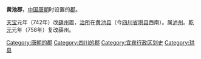 '''黄池郡'''，[[中国|中国]][[唐朝|唐朝]]时设置的[[郡|郡]]。

[[天宝_(唐朝)|天宝]]元年（742年）改[[薛州|薛州]]置，[[治所|治所]]在[[黄池县|黄池县]]（今[[四川省|四川省]][[珙县|珙县]]西南）。属[[泸州_(古代)|泸州]]。[[乾元_(唐朝)|乾元]]元年（758年）复改薛州。 

{{唐朝行政区划小作品}}
{{DEFAULTSORT:H}}
[[Category:唐朝的郡|Category:唐朝的郡]]
[[Category:四川的郡|Category:四川的郡]]
[[Category:宜宾行政区划史|Category:宜宾行政区划史]]
[[Category:珙县|Category:珙县]]